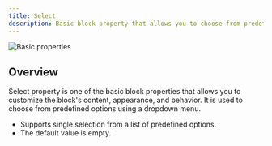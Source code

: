 ```yaml
---
title: Select
description: Basic block property that allows you to choose from predefined options.
---
```


![Basic properties](/block-properties/basic-properties.png)

## Overview

Select property is one of the basic block properties that allows you to customize the block's content, appearance, and behavior. It is used to choose from predefined options using a dropdown menu.

- Supports single selection from a list of predefined options.
- The default value is empty.
